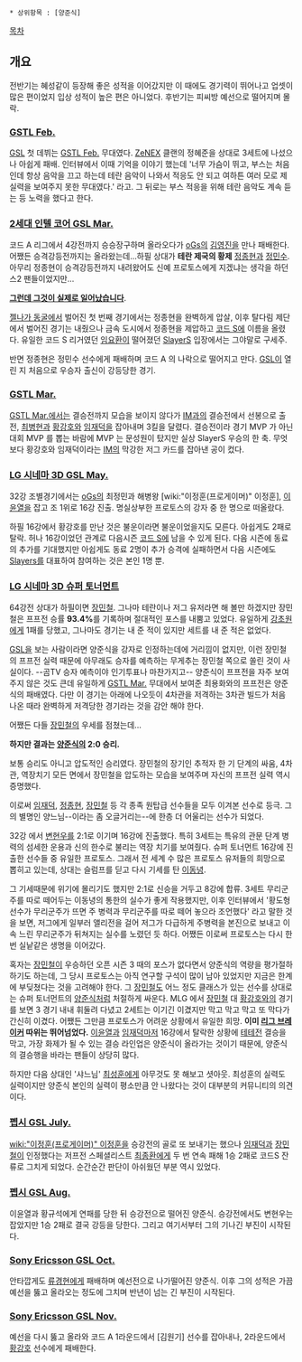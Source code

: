  * 상위항목 : [양준식]

[[목차]]

== 개요 ==
전반기는 혜성같이 등장해 좋은 성적을 이어갔지만 이 때에도 경기력이 뛰어나고 업셋이 많은 편이었지 입상 성적이 높은 편은 아니었다. 후반기는 피씨방 예선으로 떨어지며 몰락.
=== [[GSTL Feb.]] ===
[[GSL]] 첫 데뷔는 [[GSTL Feb.]] 무대였다. [[ZeNEX]] 클랜의 정혜준을 상대로 3세트에 나섰으나 아쉽게 패배. 인터뷰에서 이때 기억을 이야기 했는데 '너무 가슴이 뛰고, 부스는 처음인데 항상 음악을 끄고 하는데 테란 음악이 나와서 적응도 안 되고 여하튼 여러 모로 제 실력을 보여주지 못한 무대였다.' 라고. 그 뒤로는 부스 적응을 위해 테란 음악도 계속 듣는 등 노력을 했다고 한다.
=== [[2세대 인텔 코어 GSL Mar.]] ===
코드 A 리그에서 4강전까지 승승장구하며 올라오다가 [[oGs]]의 [[김영진]]을 만나 패배한다. 어쨌든 승격강등전까지는 올라왔는데...하필 상대가 '''테란 제국의 황제''' [[정종현]]과 [[정민수]]. 아무리 정종현이 승격강등전까지 내려왔어도 신예 프로토스에게 지겠냐는 생각을 하던 스2 팬들이었지만...

'''[[그런데 그것이 실제로 일어났습니다]]'''.

[[젤나가 동굴]]에서 벌어진 첫 번째 경기에서는 정종현을 완벽하게 압살, 이후 탈다림 제단에서 벌어진 경기는 내줬으나 금속 도시에서 정종현을 제압하고 [[코드 S]]에 이름을 올렸다. 유일한 코드 S 리거였던 [[임요환]]이 떨어졌던 [[SlayerS]] 입장에서는 그야말로 구세주. 

반면 정종현은 정민수 선수에게 패배하며 코드 A 의 나락으로 떨어지고 만다. [[GSL]]이 열린 지 처음으로 우승자 출신이 강등당한 경기.
=== [[GSTL Mar.]] ===
[[GSTL Mar.]]에서는 결승전까지 모습을 보이지 않다가 [[IM]]과의 결승전에서 선봉으로 출전, [[최병현]]과 [[황강호]]와 [[임재덕]]을 잡아내며 3킬을 달렸다. 결승전이라 경기 MVP 가 아닌 대회 MVP 를 뽑는 바람에 MVP 는 문성원이 탔지만 실상 SlayerS 우승의 한 축. 무엇보다 황강호와 임재덕이라는 [[IM]]의 막강한 저그 카드를 잡아낸 공이 컸다.
=== [[LG 시네마 3D GSL May.]] ===
32강 조별경기에서는 [[oGs]]의 최정민과 해병왕 [wiki:"이정훈(프로게이머)" 이정훈], [[이윤열]]을 잡고 조 1위로 16강 진출. 명실상부한 프로토스의 강자 중 한 명으로 떠올랐다. 

하필 16강에서 황강호를 만난 것은 불운이라면 불운이었을지도 모른다. 아쉽게도 2패로 탈락. 허나 16강이었던 관계로 다음시즌 [[코드 S]]에 남을 수 있게 된다. 다음 시즌에 동료의 추가를 기대했지만 아쉽게도 동료 2명이 추가 승격에 실패하면서 다음 시즌에도 [[Slayers]]를 대표하여 참여하는 것은 본인 1명 뿐.
=== [[LG 시네마 3D 슈퍼 토너먼트]] ===
64강전 상대가 하필이면 [[장민철]]. 그나마 테란이나 저그 유저라면 해 볼만 하겠지만 장민철은 프프전 승률 '''93.4%'''를 기록하며 절대적인 포스를 내뿜고 있었다. 유일하게 [[강초원]]에게 1패를 당했고, 그나마도 경기는 내 준 적이 있지만 세트를 내 준 적은 없었다.

[[GSL]]을 보는 사람이라면 양준식을 강자로 인정하는데에 거리낌이 없지만, 이런 장민철의 프프전 실력 때문에 아무래도 승자를 예측하는 무게추는 장민철 쪽으로 쏠린 것이 사실이다. --곰TV 승자 예측이야 인기투표나 마찬가지고-- 양준식이 프프전을 자주 보여주지 않은 것도 큰데 유일하게 [[GSTL Mar.]] 무대에서 보여준 최용화와의 프프전은 양준식의 패배였다. 다만 이 경기는 아래에 나오듯이 4차관을 저격하는 3차관 빌드가 처음 나온 때라 완벽하게 저격당한 경기라는 것을 감안 해야 한다.

어쨌든 다들 [[장민철]]의 우세를 점쳤는데...

'''하지만 결과는 [[양준식]]의 2:0 승리.'''

보통 승리도 아니고 압도적인 승리였다. 장민철의 장기인 추적자 한 기 단계의 싸움, 4차관, 역장치기 모든 면에서 장민철을 압도하는 모습을 보여주며 자신의 프프전 실력 역시 증명했다. 

이로써 [[임재덕]], [[정종현]], [[장민철]] 등 각 종족 원탑급 선수들을 모두 이겨본 선수로 등극. 그의 별명인 양느님--이라는 좀 오글거리는--에 한층 더 어울리는 선수가 되었다.

32강 에서 [[변현우]]를 2:1로 이기며 16강에 진출했다. 특히 3세트는 특유의 관문 단계 병력의 섬세한 운용과 신의 한수로 불리는 역장 치기를 보여줬다. 슈퍼 토너먼트 16강에 진출한 선수들 중 유일한 프로토스. 그래서 전 세계 수 많은 프로토스 유저들의 희망으로 뽑히고 있는데, 상대는 슬럼프를 딛고 다시 기세를 탄 [[이동녕]]. 

그 기세때문에 위기에 몰리기도 했지만 2:1로 신승을 거두고 8강에 합류. 3세트 무리군주를 따로 떼어두는 이동녕의 통한의 실수가 좋게 작용했지만, 이후 인터뷰에서 '황도형 선수가 무리군주가 뜨면 주 병력과 무리군주를 따로 떼어 놓으라 조언했다' 라고 말한 것을 보면, 저그에게 일부러 앨리전을 걸어 저그가 다급하게 주병력을 본진으로 보내고 이속 느린 무리군주가 뒤쳐지는 실수를 노렸던 듯 하다. 어쨌든 이로써 프로토스는 다시 한 번 실낱같은 생명을 이어갔다. 

혹자는 [[장민철]]이 우승하던 오픈 시즌 3 때의 포스가 없다면서 양준식의 역량을 평가절하하기도 하는데, 그 당시 프로토스는 아직 연구할 구석이 많이 남아 있었지만 지금은 한계에 부딪쳤다는 것을 고려해야 한다. 그 [[장민철]]도 어느 정도 클래스가 있는 선수를 상대로는 슈퍼 토너먼트의 [[양준식]]처럼 처절하게 싸운다. MLG 에서 [[장민철]] 대 [[황강호]]와의 경기를 보면 3 경기 내내 휘둘려 다녔고 2세트는 이기긴 이겼지만 막고 막고 막고 또 막다가 간신히 이겼다. 어쨌든 그만큼 프로토스가 어려운 상황에서 유일한 희망. '''이미 [[리그 브레이커]] 따위는 뛰어넘었다.''' [[이윤열]]과 [[임재덕]]마저 16강에서 탈락한 상황에 [[테테전]] 결승을 막고, 가장 화제가 될 수 있는 결승 라인업은 양준식이 올라가는 것이기 때문에, 양준식의 결승행을 바라는 팬들이 상당히 많다.

하지만 다음 상대인 '샤느님' [[최성훈]]에게 아무것도 못 해보고 셧아웃. 최성훈의 실력도 실력이지만 양준식 본인의 실력이 평소만큼 안 나왔다는 것이 대부분의 커뮤니티의 의견이다.
=== [[펩시 GSL July.]] ===
[[wiki:"이정훈(프로게이머)" 이정훈]]을 승강전의 골로 또 보내기는 했으나 [[임재덕]]과 [[장민철]]이 인정했다는 저프전 스페셜리스트 [[최종환]]에게 두 번 연속 패해 1승 2패로 코드S 잔류로 그치게 되었다. 순간순간 판단이 아쉬웠던 부분 역시 있었다.
=== [[펩시 GSL Aug.]] ===
이윤열과 황규석에게 연패를 당한 뒤 승강전으로 떨어진 양준식. 승강전에서도 변현우는 잡았지만 1승 2패로 결국 강등을 당한다. 그리고 여기서부터 그의 기나긴 부진이 시작된다. 
=== [[Sony Ericsson GSL Oct.]] ===
안타깝게도 [[류경현]]에게 패배하며 예선전으로 나가떨어진 양준식. 이후 그의 성적은 가끔 예선을 뚫고 올라오는 정도에 그치며 반년이 넘는 긴 부진이 시작된다.
=== [[Sony Ericsson GSL Nov.]] ===
예선을 다시 뚫고 올라와 코드 A 1라운드에서 [김원기] 선수를 잡아내나, 2라운드에서 [[황강호]] 선수에게 패배한다.
